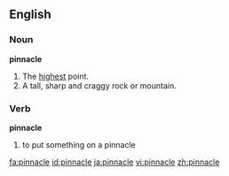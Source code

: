 ==English==
===Noun===
'''pinnacle'''

# The [[high]]est point.
# A tall, sharp and craggy rock or mountain.

===Verb===
'''pinnacle'''

# to put something on a pinnacle

[[fa:pinnacle]]
[[id:pinnacle]]
[[ja:pinnacle]]
[[vi:pinnacle]]
[[zh:pinnacle]]